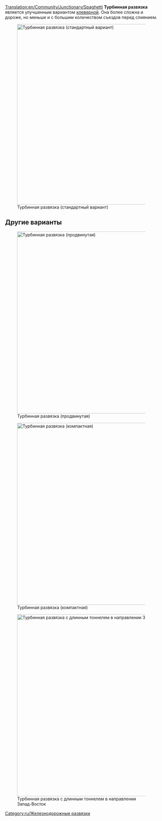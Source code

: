 [[Translation:en/Community/Junctionary/Spaghetti]]
{{ru/Меню развязки}}
'''Турбинная развязка''' является улучшенным вариантом [[ru/Community/Junctionary/Клеверная|клеверной]].  Она более сложна и дороже, но меньше и с большим количеством съездов перед слиянием.

[[File:en/Spaghetti.png|none|thumb|595px|Турбинная развязка (стандартный вариант)]]

{{ru/Критерии развязки|Дорого|3|1|0|1|1|0|1|0|0|2|0||Сломанные поезда блокирует только левые повороты одного направления.|
*Одновременно может пропускать большое количество поездов.
*Функционирует как U-развязка в 2 из 4 главных направлений.
*Занимает много места.
*Trains merge before they split in one axis.
*Делайте длину поворотов такой, чтобы Ваши составы помещались в них полностью и не блокировали поезда на основной линии.
*Площадь: 16 x 16 клеток.
}}

==Другие варианты==
[[File:en/Spaghetti 2.png|none|thumb|600px|Турбинная развязка (продвинутая)]]

[[File:en/spaghetti compact.jpeg|none|thumb|600px|Турбинная развязка (компактная)]]

[[File:en/altered spaghetti.png|none|thumb|600px|Турбинная развязка с длинным тоннелем в направлении Запад-Восток]]

[[Category:ru/Железнодорожные развязки]]
